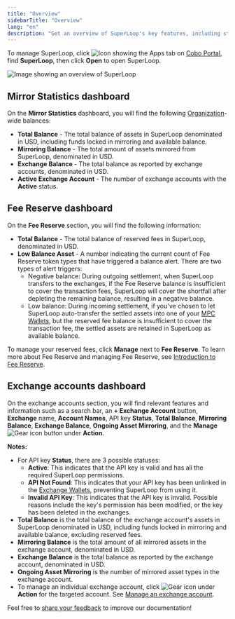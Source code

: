 ```yaml
---
title: "Overview"
sidebarTitle: "Overview"
lang: "en"
description: "Get an overview of SuperLoop's key features, including statistics mirroring and asset management across different exchanges."
---
```


To manage SuperLoop, click <img src="/en/images/common/icon_apps.svg" className="icon" alt="Icon showing the Apps tab"/> on [Cobo Portal](https://portal.cobo.com/login), find **SuperLoop**, then click **Open** to open SuperLoop.

<img src="/en/images/portal-apps/superloop/superloop-overview.svg" className="screenshot_full_screen" alt="Image showing an overview of SuperLoop" />


## Mirror Statistics dashboard

On the **Mirror Statistics** dashboard, you will find the following [Organization](/en/portal/organization/introduction)-wide balances:

- **Total Balance** - The total balance of assets in SuperLoop denominated in USD, including funds locked in mirroring and available balance.
- **Mirroring Balance** - The total amount of assets mirrored from SuperLoop, denominated in USD.
- **Exchange Balance** - The total balance as reported by exchange accounts, denominated in USD.
- **Active Exchange Account** - The number of exchange accounts with the **Active** status.

## Fee Reserve dashboard

On the **Fee Reserve** section, you will find the following information:

- **Total Balance** - The total balance of reserved fees in SuperLoop, denominated in USD.
- **Low Balance Asset** - A number indicating the current count of Fee Reserve token types that have triggered a balance alert. There are two types of alert triggers:
   - Negative balance: During outgoing settlement, when SuperLoop transfers to the exchanges, if the Fee Reserve balance is insufficient to cover the transaction fees, SuperLoop will cover the shortfall after depleting the remaining balance, resulting in a negative balance.
   - Low balance: During incoming settlement, if you've chosen to let SuperLoop auto-transfer the settled assets into one of your [MPC Wallets](/en/portal/mpc-wallets/introduction), but the reserved fee balance is insufficient to cover the transaction fee, the settled assets are retained in SuperLoop as available balance.

To manage your reserved fees, click **Manage** next to **Fee Reserve**. To learn more about Fee Reserve and managing Fee Reserve, see [Introduction to Fee Reserve](/en/apps/superloop/manage-fee-reserve).

## Exchange accounts dashboard

On the exchange accounts section, you will find relevant features and information such as a search bar, an **+ Exchange Account** button, **Exchange** name, **Account Names**, API key **Status**, **Total Balance**, **Mirroring Balance**, **Exchange Balance**, **Ongoing Asset Mirroring**, and the **Manage** <img src="/en/images/common/icon_advanced.svg" className="icon" alt="Gear icon"/> button under **Action**.

**Notes:**

- For API key **Status**, there are 3 possible statuses:
   - **Active**: This indicates that the API key is valid and has all the required SuperLoop permissions.
   - **API Not Found**: This indicates that your API key has been unlinked in the [Exchange Wallets](/en/portal/exchange-wallets/introduction), preventing SuperLoop from using it.
   - **Invalid API Key**: This indicates that the API key is invalid. Possible reasons include the key's permission has been modified, or the key has been deleted in the exchanges.
- **Total Balance** is the total balance of the exchange account's assets in SuperLoop denominated in USD, including funds locked in mirroring and available balance, excluding reserved fees.
- **Mirroring Balance** is the total amount of all mirrored assets in the exchange account, denominated in USD.
- **Exchange Balance** is the total balance as reported by the exchange account, denominated in USD.
- **Ongoing Asset Mirroring** is the number of mirrored asset types in the exchange account.
- To manage an individual exchange account, click <img src="/en/images/common/icon_advanced.svg" className="icon" alt="Gear icon"/> under **Action** for the targeted account. See [Manage an exchange account](/en/apps/superloop/manage-an-exchange-account).

<Tip>Feel free to [share your feedback](https://forms.zohopublic.com/cobo/form/DocumentFeedbackForm/formperma/QvLOhxJv1_JMsJ-1dleZ8Itb_7rzN-LtgvsDdxosoVI?referrername=manuals) to improve our documentation!</Tip>